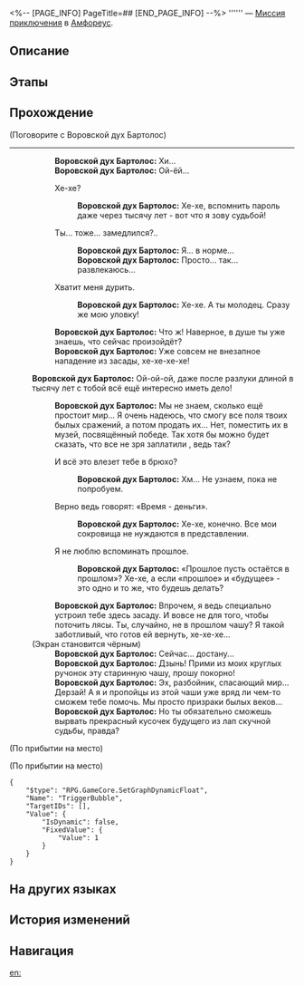 <%-- [PAGE_INFO]
PageTitle=##
[END_PAGE_INFO] --%>
{{Дополнить|Диалоги.}}
{{Миссия Инфобокс
|id              = 3040120
|Название        = 
|Изображение     = Миссия .png
|Тип             = Миссия приключения
|Событие         = 
|Глава           = 
|Условия         = Завершена [[Миссия Освоения]] «[[О узник, перешагни тень и узри море]]»
|Персонажи       = Воровской дух Бартолос; Первопроходец
|СтартЛокация    = [[Амфореус]] — [[Поющий берег Стиксия]]
|Мир             = Амфореус
|Предыдущая      = 
|Следующая       = 
|Награды         = Звёздный нефрит*40; Беспорядочная амброзия*60
}}
'''''' — [[Миссия приключения]] в [[Амфореус]].

==Описание==
{{Описание|<!--официальное описание из Перекрёстка судеб-->}}

==Этапы==


==Прохождение==
{{Дополнить}}

;(Поговорите с Воровской дух Бартолос)
----
::'''Воровской дух Бартолос:''' Хи...
::'''Воровской дух Бартолос:''' Ой-ёй...
::{{Диалог|Стрелка}} Хе-хе?
:::'''Воровской дух Бартолос:''' Хе-хе, вспомнить пароль даже через тысячу лет - вот что я зову судьбой!
::{{Диалог|Стрелка}} Ты... тоже... замедлился?..
:::'''Воровской дух Бартолос:''' Я... в норме...
:::'''Воровской дух Бартолос:''' Просто... так... развлекаюсь...
::{{Диалог|Стрелка}} Хватит меня дурить.
:::'''Воровской дух Бартолос:''' Хе-хе. А ты молодец. Сразу же {{MC|ж=раскусила|м=раскусил}} мою уловку!
::'''Воровской дух Бартолос:''' Что ж! Наверное, в душе ты уже знаешь, что сейчас произойдёт?
::'''Воровской дух Бартолос:''' Уже совсем не внезапное нападение из засады, хе-хе-хе-хе!
:'''Воровской дух Бартолос:''' Ой-ой-ой, даже после разлуки длиной в тысячу лет с тобой всё ещё интересно иметь дело!
::'''Воровской дух Бартолос:''' Мы не знаем, сколько ещё простоит мир... Я очень надеюсь, что смогу {{Rubi|сохранить себе в коллекцию|проглотить}} все поля твоих былых сражений, а потом продать их... Нет, поместить их в музей, посвящённый победе. Так хотя бы можно будет сказать, что все не зря заплатили {{Rubi|эту цену|время}}, ведь так?
::{{Диалог|Стрелка}} И всё это влезет тебе в брюхо?
:::'''Воровской дух Бартолос:''' Хм... Не узнаем, пока не попробуем.
::{{Диалог|Стрелка}} Верно ведь говорят: «Время - деньги».
:::'''Воровской дух Бартолос:''' Хе-хе, конечно. Все мои сокровища не нуждаются в представлении.
::{{Диалог|Стрелка}} Я не люблю вспоминать прошлое.
:::'''Воровской дух Бартолос:''' «Прошлое пусть остаётся в прошлом»? Хе-хе, а если «прошлое» и «будущее» - это одно и то же, что будешь делать?
::'''Воровской дух Бартолос:''' Впрочем, я ведь специально устроил тебе здесь засаду. И вовсе не для того, чтобы поточить лясы. Ты, случайно, не {{MC|ж=забывала|м=забывал}} в прошлом чашу? Я такой заботливый, что готов ей вернуть, хе-хе-хе...
:;(Экран становится чёрным)
::'''Воровской дух Бартолос:''' Сейчас... достану...
::'''Воровской дух Бартолос:''' Дзынь! Прими из моих круглых ручонок эту старинную чашу, прошу покорно!
::'''Воровской дух Бартолос:''' Эх, разбойник, спасающий мир... Дерзай! А я и пропойцы из этой чаши уже вряд ли чем-то сможем тебе помочь. Мы просто призраки былых веков...
::'''Воровской дух Бартолос:''' Но ты обязательно сможешь вырвать прекрасный кусочек будущего из лап скучной судьбы, правда?
;(По прибытии на место)

;(По прибытии на место)
<pre>{
	"$type": "RPG.GameCore.SetGraphDynamicFloat",
	"Name": "TriggerBubble",
	"TargetIDs": [],
	"Value": {
		"IsDynamic": false,
		"FixedValue": {
			"Value": 1
		}
	}
}</pre>
{{Диалог Конец}}

==На других языках==
{{На других языках
|en   = 
|zhs  = 
|zht  = 
|ja   = 
|ko   = 
|es   = 
|fr   = 
|ru   = 
|th   = 
|vi   = 
|de   = 
|id   = 
|pt   = 
}}

==История изменений==
{{История изменений|3.5}}

==Навигация==
{{Миссия приключения Навбокс|Глава }}

[[en:]]
